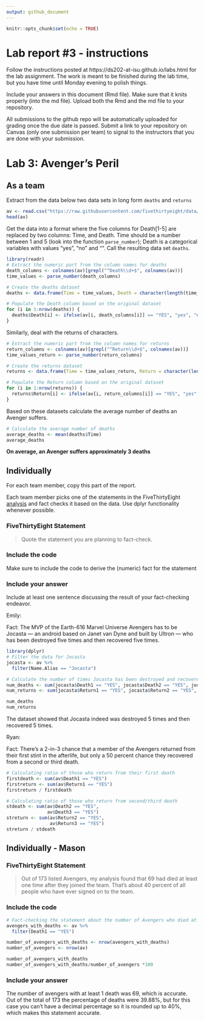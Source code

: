 ```yaml
---
output: github_document
---
```


<!-- README.md is generated from README.Rmd. Please edit the README.Rmd file -->


```r
knitr::opts_chunk$set(echo = TRUE)
```

# Lab report #3 - instructions

Follow the instructions posted at https://ds202-at-isu.github.io/labs.html for the lab assignment. The work is meant to be finished during the lab time, but you have time until Monday evening to polish things.

Include your answers in this document (Rmd file). Make sure that it knits properly (into the md file). Upload both the Rmd and the md file to your repository.  

All submissions to the github repo will be automatically uploaded for grading once the due date is passed.
Submit a link to your repository on Canvas (only one submission per team) to signal to the instructors that you are done with your submission.

# Lab 3: Avenger's Peril

## As a team

Extract from the data below two data sets in long form `deaths` and `returns`

```r
av <- read.csv("https://raw.githubusercontent.com/fivethirtyeight/data/master/avengers/avengers.csv", stringsAsFactors = FALSE)
head(av)
```

Get the data into a format where the five columns for Death[1-5] are replaced by two columns: Time, and Death. Time should be a number between 1 and 5 (look into the function `parse_number`); Death is a categorical variables with values "yes", "no" and "". Call the resulting data set `deaths`. 

```r
library(readr)
# Extract the numeric part from the column names for deaths
death_columns <- colnames(av)[grepl("^Death\\d+$", colnames(av))]
time_values <- parse_number(death_columns)

# Create the deaths dataset
deaths <- data.frame(Time = time_values, Death = character(length(time_values)), stringsAsFactors = FALSE)

# Populate the Death column based on the original dataset
for (i in 1:nrow(deaths)) {
  deaths$Death[i] <- ifelse(av[i, death_columns[i]] == "YES", "yes", "no")
}
```


Similarly, deal with the returns of characters.

```r
# Extract the numeric part from the column names for returns
return_columns <- colnames(av)[grepl("^Return\\d+$", colnames(av))]
time_values_return <- parse_number(return_columns)

# Create the returns dataset
returns <- data.frame(Time = time_values_return, Return = character(length(time_values_return)), stringsAsFactors = FALSE)

# Populate the Return column based on the original dataset
for (i in 1:nrow(returns)) {
  returns$Return[i] <- ifelse(av[i, return_columns[i]] == "YES", "yes", "no")
}
```


Based on these datasets calculate the average number of deaths an Avenger suffers. 

```r
# Calculate the average number of deaths
average_deaths <- mean(deaths$Time)
average_deaths
```

**On average, an Avenger suffers approximately 3 deaths**

## Individually

For each team member, copy this part of the report. 

Each team member picks one of the statements in the FiveThirtyEight [analysis](https://fivethirtyeight.com/features/avengers-death-comics-age-of-ultron/) and fact checks it based on the data. Use dplyr functionality whenever possible.

### FiveThirtyEight Statement

> Quote the statement you are planning to fact-check.

### Include the code

Make sure to include the code to derive the (numeric) fact for the statement

### Include your answer

Include at least one sentence discussing the result of your fact-checking endeavor.

Emily:\

Fact: The MVP of the Earth-616 Marvel Universe Avengers has to be Jocasta — an android based on Janet van Dyne and built by Ultron — who has been destroyed five times and then recovered five times.\

```r
library(dplyr)
# Filter the data for Jocasta
jocasta <- av %>%
  filter(Name.Alias == "Jocasta")

# Calculate the number of times Jocasta has been destroyed and recovered
num_deaths <- sum(jocasta$Death1 == "YES", jocasta$Death2 == "YES", jocasta$Death3 == "YES", jocasta$Death4 == "YES", jocasta$Death5 == "YES")
num_returns <- sum(jocasta$Return1 == "YES", jocasta$Return2 == "YES", jocasta$Return3 == "YES", jocasta$Return4 == "YES", jocasta$Return5 == "YES")

num_deaths
num_returns
```

The dataset showed that Jocasta indeed was destroyed 5 times and then recovered 5 times.\

Ryan:\

Fact: There’s a 2-in-3 chance that a member of the Avengers returned from their first stint in the afterlife, but only a 50 percent chance they recovered from a second or third death.\

```r
# Calculating ratio of those who return from their first death
firstdeath <- sum(av$Death1 == "YES")
firstreturn <- sum(av$Return1 == "YES")
firstreturn / firstdeath

# Calculating ratio of those who return from second/third death
stdeath <- sum(av$Death2 == "YES",
               av$Death3 == "YES")
streturn <- sum(av$Return2 == "YES",
                av$Return3 == "YES")
streturn / stdeath
```
    
## Individually - Mason
### FiveThirtyEight Statement

> Out of 173 listed Avengers, my analysis found that 69 had died at least one time after they joined the team. That’s about 40 percent of all people who have ever signed on to the team.

### Include the code

```r
# Fact-checking the statement about the number of Avengers who died at least once
avengers_with_deaths <- av %>% 
  filter(Death1 == "YES")

number_of_avengers_with_deaths <- nrow(avengers_with_deaths)
number_of_avengers <- nrow(av)

number_of_avengers_with_deaths
number_of_avengers_with_deaths/number_of_avengers *100


```

### Include your answer

The number of avengers with at least 1 death was 69, which is accurate. Out of the total of 173 the percentage of deaths were 39.88%, but for this case you can't have a decimal percentage so it is rounded up to 40%, which makes this statement accurate.




